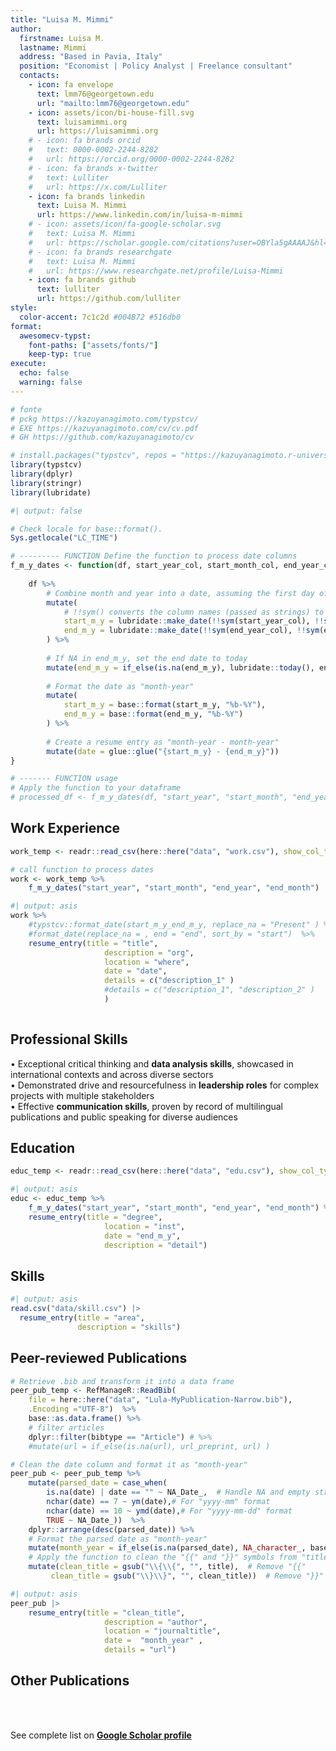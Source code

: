 ```yaml
---
title: "Luisa M. Mimmi"
author:
  firstname: Luisa M.
  lastname: Mimmi
  address: "Based in Pavia, Italy"
  position: "Economist | Policy Analyst | Freelance consultant"
  contacts:
    - icon: fa envelope
      text: lmm76@georgetown.edu
      url: "mailto:lmm76@georgetown.edu"
    - icon: assets/icon/bi-house-fill.svg
      text: luisamimmi.org
      url: https://luisamimmi.org
    # - icon: fa brands orcid
    #   text: 0000-0002-2244-8282
    #   url: https://orcid.org/0000-0002-2244-8282
    # - icon: fa brands x-twitter
    #   text: Lulliter
    #   url: https://x.com/Lulliter
    - icon: fa brands linkedin
      text: Luisa M. Mimmi
      url: https://www.linkedin.com/in/luisa-m-mimmi
    # - icon: assets/icon/fa-google-scholar.svg
    #   text: Luisa M. Mimmi
    #   url: https://scholar.google.com/citations?user=OBYla5gAAAAJ&hl=en&oi=ao
    # - icon: fa brands researchgate
    #   text: Luisa M. Mimmi
    #   url: https://www.researchgate.net/profile/Luisa-Mimmi
    - icon: fa brands github
      text: lulliter
      url: https://github.com/lulliter
style:
  color-accent: 7c1c2d #004B72 #516db0
format:
  awesomecv-typst:
    font-paths: ["assets/fonts/"]
    keep-typ: true
execute: 
  echo: false
  warning: false
---
```


```r
# fonte 
# pckg https://kazuyanagimoto.com/typstcv/
# EXE https://kazuyanagimoto.com/cv/cv.pdf
# GH https://github.com/kazuyanagimoto/cv

# install.packages("typstcv", repos = "https://kazuyanagimoto.r-universe.dev")
library(typstcv)
library(dplyr)
library(stringr)
library(lubridate)
```

```r
#| output: false

# Check locale for base::format().
Sys.getlocale("LC_TIME")

# --------- FUNCTION Define the function to process date columns
f_m_y_dates <- function(df, start_year_col, start_month_col, end_year_col, end_month_col) {
	
	df %>%
		# Combine month and year into a date, assuming the first day of the month
		mutate(
			# !!sym() converts the column names (passed as strings) to symbols, allowing them to be used dynamically inside mutate().
			start_m_y = lubridate::make_date(!!sym(start_year_col), !!sym(start_month_col), 1),
			end_m_y = lubridate::make_date(!!sym(end_year_col), !!sym(end_month_col), 1) 
		) %>%
		
		# If NA in end_m_y, set the end date to today
		mutate(end_m_y = if_else(is.na(end_m_y), lubridate::today(), end_m_y)) %>%
		
		# Format the date as "month-year"
		mutate(
			start_m_y = base::format(start_m_y, "%b-%Y"),
			end_m_y = base::format(end_m_y, "%b-%Y")
		) %>%
		
		# Create a resume entry as "month-year - month-year"
		mutate(date = glue::glue("{start_m_y} - {end_m_y}"))
}

# ------- FUNCTION usage
# Apply the function to your dataframe
# processed_df <- f_m_y_dates(df, "start_year", "start_month", "end_year", "end_month")

```


## Work Experience
```r
work_temp <- readr::read_csv(here::here("data", "work.csv"), show_col_types = FALSE)

# call function to process dates
work <- work_temp %>% 
	f_m_y_dates("start_year", "start_month", "end_year", "end_month")
```

```r
#| output: asis
work %>% 
	#typstcv::format_date(start_m_y_end_m_y, replace_na = "Present" ) %>% 
	#format_date(replace_na = , end = "end", sort_by = "start")  %>% 
	resume_entry(title = "title",
					 description = "org",
					 location = "where",
					 date = "date",
					 details = c("description_1" )
					 #details = c("description_1", "description_2" )
					 ) 
	
```


## Professional Skills
 
 •	Exceptional critical thinking and **data analysis skills**, showcased in international contexts and across diverse sectors  
 •	Demonstrated drive and resourcefulness in **leadership roles** for complex projects with multiple stakeholders  
 •	Effective **communication skills**, proven by record of multilingual publications and public speaking for diverse audiences  
 

\newpage

## Education

```r
educ_temp <- readr::read_csv(here::here("data", "edu.csv"), show_col_types = FALSE)
```

```r
#| output: asis
educ <- educ_temp %>% 
	f_m_y_dates("start_year", "start_month", "end_year", "end_month") %>% 
	resume_entry(title = "degree",
					 location = "inst",
					 date = "end_m_y",
					 description = "detail")
```

## Skills

```r
#| output: asis
read.csv("data/skill.csv") |>
  resume_entry(title = "area",
               description = "skills")
```



## Peer-reviewed Publications

<!-- ### Peer-reviewed   -->

```r
# Retrieve .bib and transform it into a data frame
peer_pub_temp <- RefManageR::ReadBib(
	file = here::here("data", "Lula-MyPublication-Narrow.bib"),
	.Encoding ="UTF-8")  %>%
	base::as.data.frame() %>%
	# filter articles 
	dplyr::filter(bibtype == "Article") # %>% 
	#mutate(url = if_else(is.na(url), url_preprint, url) )

# Clean the date column and format it as "month-year"
peer_pub <- peer_pub_temp %>% 
	mutate(parsed_date = case_when(
		is.na(date) | date == "" ~ NA_Date_,  # Handle NA and empty strings
		nchar(date) == 7 ~ ym(date),# For "yyyy-mm" format
		nchar(date) == 10 ~ ymd(date),# For "yyyy-mm-dd" format
		TRUE ~ NA_Date_))  %>% 
	dplyr::arrange(desc(parsed_date)) %>%
	# Format the parsed date as "month-year"
	mutate(month_year = if_else(is.na(parsed_date), NA_character_, base::format(parsed_date, "%b-%Y")))  %>% 
	# Apply the function to clean the "{{" and "}}" symbols from "title" and "author" columns
	mutate(clean_title = gsub("\\{\\{", "", title),  # Remove "{{"
         clean_title = gsub("\\}\\}", "", clean_title))  # Remove "}}"

```


```r
#| output: asis
peer_pub |>
	resume_entry(title = "clean_title",
					 description = "author",
					 location = "journaltitle",
					 date =  "month_year" ,
					 details = "url")
```


## Other Publications  
<br><br>

See complete list on  [**Google Scholar profile**](https://scholar.google.com/citations?user=OBYla5gAAAAJ&hl=en&oi=ao)

 
<!-- ### Blog posts -->
<!-- ```{r} -->
<!-- # filter blogs -->
<!-- lula_blog <- RefManageR::ReadBib( -->
<!--   file = here::here("data", "Lula-MyPublication-Narrow.bib"), -->
<!--   .Encoding ="UTF-8")  %>% -->
<!--   as.data.frame() %>% -->
<!--   dplyr::filter(bibtype  == "Online") -->
<!-- ``` -->

<!-- ```{r} -->
<!-- #| output: asis -->
<!-- lula_blog |> -->
<!-- 	resume_entry(title = "title", -->
<!-- 					 location = "type", -->
<!-- 					 description = "author", -->
<!-- 					 date = "date", -->
<!-- 					 details = "url") -->
<!-- ``` -->


<!-- ## Conference and Seminars  -->

<!-- ```{r} -->
<!-- # filter recent and....  -->
<!-- talks <- RefManageR::ReadBib( -->
<!-- 	file = here::here("data", "Lula-MyTalks.bib"), -->
<!-- 	.Encoding ="UTF-8")  %>% -->
<!-- 	as.data.frame() %>% -->
<!-- 	mutate(year = stringr::str_extract(date,pattern = "^.{1,4}")) %>%  -->
<!-- 	dplyr::filter(year >2020 & type != "Invited Talk") # %>%  -->
<!-- #mutate(url = if_else(is.na(url), url_preprint, url) ) -->

<!-- ``` -->

<!-- ```{r} -->
<!-- #| output: asis -->

<!-- talks %>% -->
<!-- 	resume_entry(title = "title",  -->
<!-- 					 date = "date" , -->
<!-- 					 description = "eventtitle",location = "venue" -->
<!-- 	) -->
<!-- ``` -->
